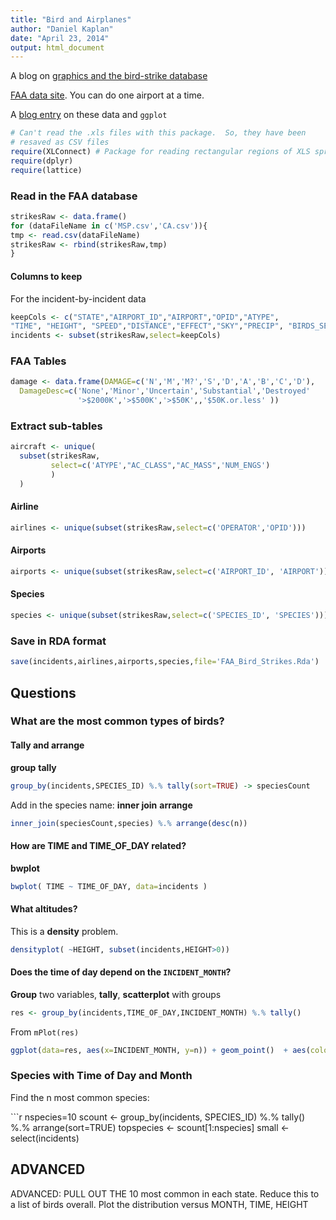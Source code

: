 ```yaml
---
title: "Bird and Airplanes"
author: "Daniel Kaplan"
date: "April 23, 2014"
output: html_document
---
```


A blog on [graphics and the bird-strike database](http://genedan.com/tag/faa-strike-wildlife-strike-database/)

[FAA data site](http://wildlife.faa.gov/database.aspx).  You can do one airport at a time.

A [blog entry](http://genedan.com/tag/faa-strike-wildlife-strike-database/) on these data and `ggplot`
```r
# Can't read the .xls files with this package.  So, they have been
# resaved as CSV files
require(XLConnect) # Package for reading rectangular regions of XLS spreadsheets
require(dplyr)
require(lattice)
```

### Read in the FAA database

```r
strikesRaw <- data.frame()
for (dataFileName in c('MSP.csv','CA.csv')){
tmp <- read.csv(dataFileName)
strikesRaw <- rbind(strikesRaw,tmp)
}
```

#### Columns to keep

For the incident-by-incident data
```r
keepCols <- c("STATE","AIRPORT_ID","AIRPORT","OPID","ATYPE",                "SPECIES_ID","DAMAGE", "COST_REPAIRS", "AC_CLASS",              "INCIDENT_MONTH","INCIDENT_YEAR","TIME_OF_DAY",         
"TIME", "HEIGHT", "SPEED","DISTANCE","EFFECT","SKY","PRECIP", "BIRDS_SEEN", "BIRDS_STRUCK","SIZE","WARNED","INDICATED_DAMAGE")
incidents <- subset(strikesRaw,select=keepCols)
```

### FAA Tables

```r
damage <- data.frame(DAMAGE=c('N','M','M?','S','D','A','B','C','D'),
  DamageDesc=c('None','Minor','Uncertain','Substantial','Destroyed'
               '>$2000K','>$500K','>$50K',,'$50K.or.less' ))
```


### Extract sub-tables

```r
aircraft <- unique(
  subset(strikesRaw,
         select=c('ATYPE',"AC_CLASS","AC_MASS",'NUM_ENGS')
         )
  )
```

#### Airline

```r
airlines <- unique(subset(strikesRaw,select=c('OPERATOR','OPID')))
```

#### Airports

```r
airports <- unique(subset(strikesRaw,select=c('AIRPORT_ID', 'AIRPORT')))
```

#### Species

```r
species <- unique(subset(strikesRaw,select=c('SPECIES_ID', 'SPECIES')))
```

### Save in RDA format

```r
save(incidents,airlines,airports,species,file='FAA_Bird_Strikes.Rda')
```

## Questions

### What are the most common types of birds?

#### Tally and arrange

**group** **tally**
```r
group_by(incidents,SPECIES_ID) %.% tally(sort=TRUE) -> speciesCount
```

Add in the species name: **inner join** **arrange**
```r
inner_join(speciesCount,species) %.% arrange(desc(n))
```

#### How are TIME and TIME_OF_DAY related?

**bwplot**

```r
bwplot( TIME ~ TIME_OF_DAY, data=incidents )
```

#### What altitudes?

This is a **density** problem.

```r
densityplot( ~HEIGHT, subset(incidents,HEIGHT>0))
```

#### Does the time of day depend on the `INCIDENT_MONTH`?

**Group** two variables, **tally**, **scatterplot** with groups

```r
res <- group_by(incidents,TIME_OF_DAY,INCIDENT_MONTH) %.% tally()
```

From `mPlot(res)`
```r
ggplot(data=res, aes(x=INCIDENT_MONTH, y=n)) + geom_point()  + aes(colour=TIME_OF_DAY)  + stat_smooth(method=loess) + theme(legend.position="top") + labs(title="")
```

### Species with Time of Day and Month

Find the n most common species:

```r
nspecies=10
scount <- group_by(incidents, SPECIES_ID) %.% tally() %.% 
  arrange(sort=TRUE)
topspecies <- scount[1:nspecies]
small <- select(incidents)


## ADVANCED
ADVANCED: PULL OUT THE 10 most common in each state.  Reduce this to a list of birds overall.  Plot the distribution versus MONTH, TIME, HEIGHT

